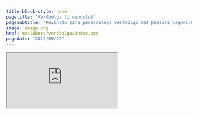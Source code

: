 ```yaml
---
title-block-style: none
pagetitle: "Verðbólga (í vinnslu)"
pagesubtitle: "Reiknaðu þína persónulega verðbólgu með þessari gagnvirku framsetningu á vísitölu neysluverðs"
image: image.png
href: maelabord/verdbolga/index.qmd
pagedate: "2022/09/22"
---
```


::: {.column-screen}
<iframe
  src="https://bggj.shinyapps.io/verdbolga/">
</iframe>
:::